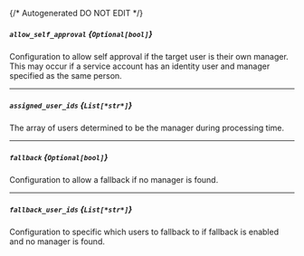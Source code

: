 {/* Autogenerated DO NOT EDIT  */}
##### `allow_self_approval` *{`Optional[bool]`}*
Configuration to allow self approval if the target user is their own manager. This may occur if a service account has an identity user and manager specified as the same person.

---
##### `assigned_user_ids` *{`List[*str*]`}*
The array of users determined to be the manager during processing time.

---
##### `fallback` *{`Optional[bool]`}*
Configuration to allow a fallback if no manager is found.

---
##### `fallback_user_ids` *{`List[*str*]`}*
Configuration to specific which users to fallback to if fallback is enabled and no manager is found.


